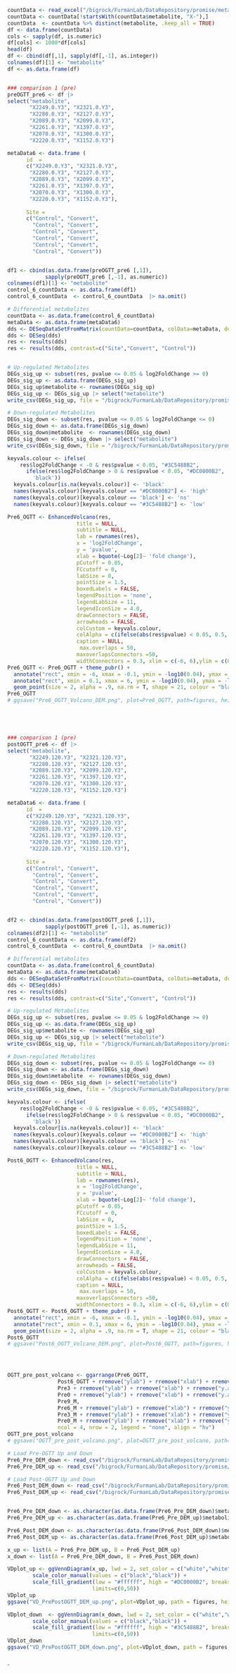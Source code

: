 

```r
countData <- read_excel("/bigrock/FurmanLab/DataRepository/promise/metabolomics/promise_metabolomics_all_trans.xlsx")
countData <- countData[!startsWith(countData$metabolite, "X-"),]
countData  <- countData %>% distinct(metabolite, .keep_all = TRUE)
df <- data.frame(countData)
cols <- sapply(df, is.numeric)
df[cols] <- 1000*df[cols]
head(df)
df <- cbind(df[,1], sapply(df[,-1], as.integer))
colnames(df)[1] <- "metabolite"
df <- as.data.frame(df)


### comparison 1 (pre)
preOGTT_pre6 <- df |>
select("metabolite", 
       "X2249.0.Y3", "X2321.0.Y3",
       "X2280.0.Y3", "X2127.0.Y3", 
       "X2089.0.Y3", "X2099.0.Y3", 
       "X2261.0.Y3", "X1397.0.Y3", 
       "X2070.0.Y3", "X1300.0.Y3",
       "X2220.0.Y3", "X1152.0.Y3")

metaData6 <- data.frame (
      id  = 
      c("X2249.0.Y3", "X2321.0.Y3",
       "X2280.0.Y3", "X2127.0.Y3", 
       "X2089.0.Y3", "X2099.0.Y3", 
       "X2261.0.Y3", "X1397.0.Y3", 
       "X2070.0.Y3", "X1300.0.Y3",
       "X2220.0.Y3", "X1152.0.Y3"),
      
      Site = 
      c("Control", "Convert", 
        "Control", "Convert",
        "Control", "Convert",
        "Control", "Convert",
        "Control", "Convert",
        "Control", "Convert"))


df1 <- cbind(as.data.frame(preOGTT_pre6 [,1]), 
            sapply(preOGTT_pre6 [,-1], as.numeric))
colnames(df1)[1] <- "metabolite"
control_6_countData <- as.data.frame(df1)
control_6_countData  <- control_6_countData  |> na.omit()

# Differential metabolites
countData <- as.data.frame(control_6_countData)
metaData <- as.data.frame(metaData6)
dds <- DESeqDataSetFromMatrix(countData=countData, colData=metaData, design=~Site, tidy = TRUE)
dds <- DESeq(dds)
res <- results(dds)
res <- results(dds, contrast=c("Site","Convert", "Control"))


# Up-regulated Metabolites
DEGs_sig_up <- subset(res, pvalue <= 0.05 & log2FoldChange >= 0)
DEGs_sig_up <- as.data.frame(DEGs_sig_up)
DEGs_sig_up$metabolite <- rownames(DEGs_sig_up)
DEGs_sig_up <- DEGs_sig_up |> select("metabolite")
write_csv(DEGs_sig_up, file = "/bigrock/FurmanLab/DataRepository/promise/metabolomics/Pre6_Pre_DEM_up.csv")

# Down-regulated Metabolites
DEGs_sig_down <- subset(res, pvalue <= 0.05 & log2FoldChange <= 0)
DEGs_sig_down <- as.data.frame(DEGs_sig_down)
DEGs_sig_down$metabolite  <- rownames(DEGs_sig_down)
DEGs_sig_down <- DEGs_sig_down |> select("metabolite")
write_csv(DEGs_sig_down, file = "/bigrock/FurmanLab/DataRepository/promise/metabolomics/Pre6_Pre_DEM_down.csv")

keyvals.colour <- ifelse(
    res$log2FoldChange < -0 & res$pvalue < 0.05, "#3C5488B2",
      ifelse(res$log2FoldChange > 0 & res$pvalue < 0.05, "#DC0000B2",
        'black'))
  keyvals.colour[is.na(keyvals.colour)] <- 'black'
  names(keyvals.colour)[keyvals.colour == "#DC0000B2"] <- 'high'
  names(keyvals.colour)[keyvals.colour == 'black'] <- 'ns'
  names(keyvals.colour)[keyvals.colour == "#3C5488B2"] <- 'low'

Pre6_OGTT <- EnhancedVolcano(res,
                      title = NULL,
                      subtitle = NULL,
                      lab = rownames(res),
                      x = 'log2FoldChange',
                      y = 'pvalue',
                      xlab = bquote(~Log[2]~ 'fold change'),
                      pCutoff = 0.05,
                      FCcutoff = 0,
                      labSize = 0,
                      pointSize = 1.5,
                      boxedLabels = FALSE,
                      legendPosition = 'none',
                      legendLabSize = 11,
                      legendIconSize = 4.0,
                      drawConnectors = FALSE,
                      arrowheads = FALSE,
                      colCustom = keyvals.colour,
                      colAlpha = c(ifelse(abs(res$pvalue) < 0.05, 0.5, 0.2)),
                      caption = NULL,
                       max.overlaps = 50,
                      maxoverlapsConnectors =50,
                      widthConnectors = 0.3, xlim = c(-6, 6),ylim = c(0, -log10(10e-6)))
Pre6_OGTT <- Pre6_OGTT + theme_pubr() +
  annotate("rect", xmin = -6, xmax = -0.1, ymin = -log10(0.04), ymax = -log10(10e-6), alpha = .05) +
  annotate("rect", xmin = 0.1, xmax = 6, ymin = -log10(0.04), ymax = -log10(10e-6), alpha = .05) +
  geom_point(size = 2, alpha = .9, na.rm = T, shape = 21, colour = "black")
Pre6_OGTT
# ggsave("Pre6_OGTT_Volcano_DEM.png", plot=Pre6_OGTT, path=figures, height=5, width=5, units=c("in"), dpi=300)





### comparison 1 (pre)
postOGTT_pre6 <- df |>
select("metabolite", 
       "X2249.120.Y3", "X2321.120.Y3",
       "X2280.120.Y3", "X2127.120.Y3", 
       "X2089.120.Y3", "X2099.120.Y3", 
       "X2261.120.Y3", "X1397.120.Y3", 
       "X2070.120.Y3", "X1300.120.Y3",
       "X2220.120.Y3", "X1152.120.Y3")

metaData6 <- data.frame (
      id  = 
      c("X2249.120.Y3", "X2321.120.Y3",
       "X2280.120.Y3", "X2127.120.Y3", 
       "X2089.120.Y3", "X2099.120.Y3", 
       "X2261.120.Y3", "X1397.120.Y3", 
       "X2070.120.Y3", "X1300.120.Y3",
       "X2220.120.Y3", "X1152.120.Y3"),
      
      Site = 
      c("Control", "Convert", 
        "Control", "Convert",
        "Control", "Convert",
        "Control", "Convert",
        "Control", "Convert",
        "Control", "Convert"))


df2 <- cbind(as.data.frame(postOGTT_pre6 [,1]), 
            sapply(postOGTT_pre6 [,-1], as.numeric))
colnames(df2)[1] <- "metabolite"
control_6_countData <- as.data.frame(df2)
control_6_countData  <- control_6_countData  |> na.omit()

# Differential metabolites
countData <- as.data.frame(control_6_countData)
metaData <- as.data.frame(metaData6)
dds <- DESeqDataSetFromMatrix(countData=countData, colData=metaData, design=~Site, tidy = TRUE)
dds <- DESeq(dds)
res <- results(dds)
res <- results(dds, contrast=c("Site","Convert", "Control"))

# Up-regulated Metabolites
DEGs_sig_up <- subset(res, pvalue <= 0.05 & log2FoldChange >= 0)
DEGs_sig_up <- as.data.frame(DEGs_sig_up)
DEGs_sig_up$metabolite <- rownames(DEGs_sig_up)
DEGs_sig_up <- DEGs_sig_up |> select("metabolite")
write_csv(DEGs_sig_up, file = "/bigrock/FurmanLab/DataRepository/promise/metabolomics/Pre6_Post_DEM_up.csv")

# Down-regulated Metabolites
DEGs_sig_down <- subset(res, pvalue <= 0.05 & log2FoldChange <= 0)
DEGs_sig_down <- as.data.frame(DEGs_sig_down)
DEGs_sig_down$metabolite  <- rownames(DEGs_sig_down)
DEGs_sig_down <- DEGs_sig_down |> select("metabolite")
write_csv(DEGs_sig_down, file = "/bigrock/FurmanLab/DataRepository/promise/metabolomics/Pre6_Post_DEM_down.csv")

keyvals.colour <- ifelse(
    res$log2FoldChange < -0 & res$pvalue < 0.05, "#3C5488B2",
      ifelse(res$log2FoldChange > 0 & res$pvalue < 0.05, "#DC0000B2",
        'black'))
  keyvals.colour[is.na(keyvals.colour)] <- 'black'
  names(keyvals.colour)[keyvals.colour == "#DC0000B2"] <- 'high'
  names(keyvals.colour)[keyvals.colour == 'black'] <- 'ns'
  names(keyvals.colour)[keyvals.colour == "#3C5488B2"] <- 'low'

Post6_OGTT <- EnhancedVolcano(res,
                      title = NULL,
                      subtitle = NULL,
                      lab = rownames(res),
                      x = 'log2FoldChange',
                      y = 'pvalue',
                      xlab = bquote(~Log[2]~ 'fold change'),
                      pCutoff = 0.05,
                      FCcutoff = 0,
                      labSize = 0,
                      pointSize = 1.5,
                      boxedLabels = FALSE,
                      legendPosition = 'none',
                      legendLabSize = 11,
                      legendIconSize = 4.0,
                      drawConnectors = FALSE,
                      arrowheads = FALSE,
                      colCustom = keyvals.colour,
                      colAlpha = c(ifelse(abs(res$pvalue) < 0.05, 0.5, 0.2)),
                      caption = NULL,
                       max.overlaps = 50,
                      maxoverlapsConnectors =50,
                      widthConnectors = 0.3, xlim = c(-6, 6),ylim = c(0, -log10(10e-6)))
Post6_OGTT <- Post6_OGTT + theme_pubr() +
  annotate("rect", xmin = -6, xmax = -0.1, ymin = -log10(0.04), ymax = -log10(10e-6), alpha = .05) +
  annotate("rect", xmin = 0.1, xmax = 6, ymin = -log10(0.04), ymax = -log10(10e-6), alpha = .05) +
  geom_point(size = 2, alpha = .9, na.rm = T, shape = 21, colour = "black")
Post6_OGTT
# ggsave("Post6_OGTT_Volcano_DEM.png", plot=Post6_OGTT, path=figures, height=5, width=5, units=c("in"), dpi=300)




OGTT_pre_post_volcano <- ggarrange(Pre6_OGTT, 
                Post6_OGTT + rremove("ylab") + rremove("xlab") + rremove("y.axis") + rremove("y.ticks") + rremove("y.text"), 
                Pre3 + rremove("ylab") + rremove("xlab") + rremove("y.axis") + rremove("y.ticks") + rremove("y.text"),
                Pre0 + rremove("ylab") + rremove("xlab") + rremove("y.axis") + rremove("y.ticks") + rremove("y.text"), 
                Pre9_M, 
                Pre6_M + rremove("ylab") + rremove("xlab") + rremove("y.axis") + rremove("y.ticks") + rremove("y.text"), 
                Pre3_M + rremove("ylab") + rremove("xlab") + rremove("y.axis") + rremove("y.ticks") + rremove("y.text"),
                Pre0_M + rremove("ylab") + rremove("xlab") + rremove("y.axis") + rremove("y.ticks") + rremove("y.text"), 
                ncol = 4, nrow = 2, legend = "none", align = "hv")
OGTT_pre_post_volcano
# ggsave("OGTT_pre_post_volcano.png", plot=OGTT_pre_post_volcano, path=figures, height=5, width=14, units=c("in"), dpi=300)
```





```r
# Load Pre-OGTT Up and Down
Pre6_Pre_DEM_down <- read_csv("/bigrock/FurmanLab/DataRepository/promise/metabolomics/Pre6_Pre_DEM_down.csv")
Pre6_Pre_DEM_up <- read_csv("/bigrock/FurmanLab/DataRepository/promise/metabolomics/Pre6_Pre_DEM_up.csv")

# Load Post-OGTT Up and Down
Pre6_Post_DEM_down <- read_csv("/bigrock/FurmanLab/DataRepository/promise/metabolomics/Pre6_Post_DEM_down.csv")
Pre6_Post_DEM_up <- read_csv("/bigrock/FurmanLab/DataRepository/promise/metabolomics/Pre6_Post_DEM_up.csv")


Pre6_Pre_DEM_down <- as.character(as.data.frame(Pre6_Pre_DEM_down)$metabolite)
Pre6_Pre_DEM_up <- as.character(as.data.frame(Pre6_Pre_DEM_up)$metabolite)

Pre6_Post_DEM_down <- as.character(as.data.frame(Pre6_Post_DEM_down)$metabolite)
Pre6_Post_DEM_up <- as.character(as.data.frame(Pre6_Post_DEM_up)$metabolite)

x_up <- list(A = Pre6_Pre_DEM_up, B = Pre6_Post_DEM_up)
x_down <- list(A = Pre6_Pre_DEM_down, B = Pre6_Post_DEM_down)

VDplot_up <- ggVennDiagram(x_up, lwd = 2, set_color = c("white","white")) + 
        scale_color_manual(values = c("black","black")) +
        scale_fill_gradient(low = "#ffffff", high = "#DC0000B2", breaks=c(0,10,20,30,40,50),
                           limits=c(0,50)) 
VDplot_up
ggsave("VD_PrePostOGTT_DEM_up.png", plot=VDplot_up, path = figures, height=3.5, width=3.5, units=c("in"), dpi=300)

VDplot_down  <- ggVennDiagram(x_down, lwd = 2, set_color = c("white","white")) + 
        scale_color_manual(values = c("black","black")) +
        scale_fill_gradient(low = "#ffffff", high = "#3C5488B2", breaks=c(0,10,20,30,40,50),
                           limits=c(0,50)) 
VDplot_down 
ggsave("VD_PrePostOGTT_DEM_down.png", plot=VDplot_down, path = figures,  height=3.5, width=3.5, units=c("in"), dpi=300)


```



```r






```


`

